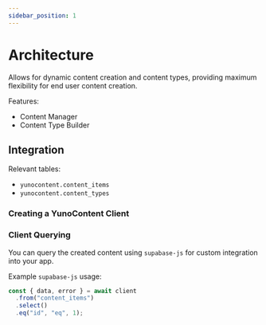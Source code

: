 ```yaml
---
sidebar_position: 1
---
```


# Architecture

Allows for dynamic content creation and content types, providing maximum flexibility for end user content creation.

Features:

- Content Manager
- Content Type Builder


## Integration

Relevant tables:

- `yunocontent.content_items`
- `yunocontent.content_types`

### Creating a YunoContent Client



### Client Querying

You can query the created content using `supabase-js` for custom integration into your app.

Example `supabase-js` usage:

```js
const { data, error } = await client
  .from("content_items")
  .select()
  .eq("id", "eq", 1);
```
